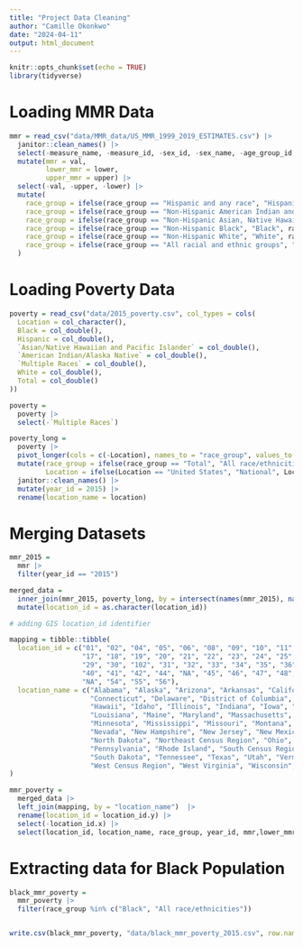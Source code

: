 ```yaml
---
title: "Project Data Cleaning"
author: "Camille Okonkwo"
date: "2024-04-11"
output: html_document
---
```


```r
knitr::opts_chunk$set(echo = TRUE)
library(tidyverse)
```

# Loading MMR Data
```r
mmr = read_csv("data/MMR_data/US_MMR_1999_2019_ESTIMATES.csv") |> 
  janitor::clean_names() |> 
  select(-measure_name, -measure_id, -sex_id, -sex_name, -age_group_id, -age_group_name, -metric_id, -metric_name) |> 
  mutate(mmr = val,
         lower_mmr = lower,
         upper_mmr = upper) |> 
  select(-val, -upper, -lower) |> 
  mutate(
    race_group = ifelse(race_group == "Hispanic and any race", "Hispanic", race_group),
    race_group = ifelse(race_group == "Non-Hispanic American Indian and Alaska Native", "American Indian/Alaska Native", race_group),
    race_group = ifelse(race_group == "Non-Hispanic Asian, Native Hawaiian, or Other Pacific Islander", "Asian/Native Hawaiian and Pacific Islander", race_group),
    race_group = ifelse(race_group == "Non-Hispanic Black", "Black", race_group),
    race_group = ifelse(race_group == "Non-Hispanic White", "White", race_group),
    race_group = ifelse(race_group == "All racial and ethnic groups", "All race/ethnicities", race_group)
  )
```

# Loading Poverty Data
```r
poverty = read_csv("data/2015_poverty.csv", col_types = cols(
  Location = col_character(),
  Black = col_double(),
  Hispanic = col_double(),
  `Asian/Native Hawaiian and Pacific Islander` = col_double(),
  `American Indian/Alaska Native` = col_double(),
  `Multiple Races` = col_double(),
  White = col_double(),
  Total = col_double()
))

poverty =
  poverty |> 
  select(-`Multiple Races`)

poverty_long =
  poverty |> 
  pivot_longer(cols = c(-Location), names_to = "race_group", values_to = "poverty_rate") |> 
  mutate(race_group = ifelse(race_group == "Total", "All race/ethnicities", race_group),
         Location = ifelse(Location == "United States", "National", Location)) |> 
  janitor::clean_names() |> 
  mutate(year_id = 2015) |> 
  rename(location_name = location)
```

# Merging Datasets
```r
mmr_2015 =
  mmr |> 
  filter(year_id == "2015")

merged_data =
  inner_join(mmr_2015, poverty_long, by = intersect(names(mmr_2015), names(poverty_long))) |> 
  mutate(location_id = as.character(location_id))

# adding GIS location_id identifier

mapping = tibble::tibble(
  location_id = c("01", "02", "04", "05", "06", "08", "09", "10", "11", "12", "13", "15", "16",
                  "17", "18", "19", "20", "21", "22", "23", "24", "25", "26", "NA", "27", "28",
                  "29", "30", "102", "31", "32", "33", "34", "35", "36", "37", "38", "NA", "39",
                  "40", "41", "42", "44", "NA", "45", "46", "47", "48", "49", "50", "51", "53",
                  "NA", "54", "55", "56"),
  location_name = c("Alabama", "Alaska", "Arizona", "Arkansas", "California", "Colorado",
                    "Connecticut", "Delaware", "District of Columbia", "Florida", "Georgia",
                    "Hawaii", "Idaho", "Illinois", "Indiana", "Iowa", "Kansas", "Kentucky",
                    "Louisiana", "Maine", "Maryland", "Massachusetts", "Michigan", "Midwest Census Region",
                    "Minnesota", "Mississippi", "Missouri", "Montana", "National", "Nebraska",
                    "Nevada", "New Hampshire", "New Jersey", "New Mexico", "New York", "North Carolina",
                    "North Dakota", "Northeast Census Region", "Ohio", "Oklahoma", "Oregon",
                    "Pennsylvania", "Rhode Island", "South Census Region", "South Carolina",
                    "South Dakota", "Tennessee", "Texas", "Utah", "Vermont", "Virginia", "Washington",
                    "West Census Region", "West Virginia", "Wisconsin", "Wyoming")
)

mmr_poverty =
  merged_data |> 
  left_join(mapping, by = "location_name")  |> 
  rename(location_id = location_id.y) |> 
  select(-location_id.x) |> 
  select(location_id, location_name, race_group, year_id, mmr,lower_mmr, upper_mmr, poverty_rate)
```

# Extracting data for Black Population
```r
black_mmr_poverty =
  mmr_poverty |> 
  filter(race_group %in% c("Black", "All race/ethnicities"))


write.csv(black_mmr_poverty, "data/black_mmr_poverty_2015.csv", row.names = FALSE)
```

